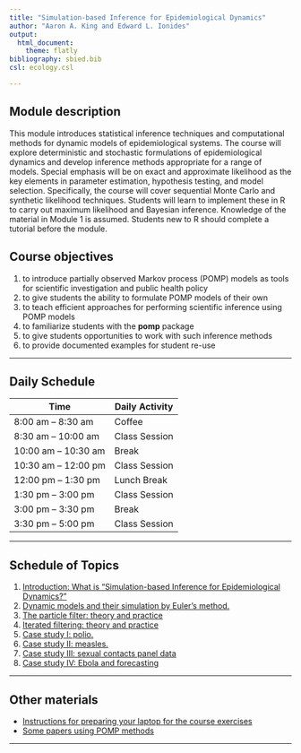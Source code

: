 ```yaml
---
title: "Simulation-based Inference for Epidemiological Dynamics"
author: "Aaron A. King and Edward L. Ionides"
output:
  html_document:
    theme: flatly
bibliography: sbied.bib
csl: ecology.csl

---
```


## Module description
This module introduces statistical inference techniques and computational methods for dynamic models of epidemiological systems. The course will explore deterministic and stochastic formulations of epidemiological dynamics and develop inference methods appropriate for a range of models. Special emphasis will be on exact and approximate likelihood as the key elements in parameter estimation, hypothesis testing, and model selection. Specifically, the course will cover sequential Monte Carlo and synthetic likelihood techniques. Students will learn to implement these in R to carry out maximum likelihood and Bayesian inference. Knowledge of the material in Module 1 is assumed. Students new to R should complete a tutorial before the module.

## Course objectives

1. to introduce partially observed Markov process (POMP) models as tools for scientific investigation and public health policy
1. to give students the ability to formulate POMP models of their own
1. to teach efficient approaches for performing scientific inference using POMP models
1. to familiarize students with the **pomp** package
1. to give students opportunities to work with such inference methods
1. to provide documented examples for student re-use

----------------------

## Daily Schedule

**Time** | **Daily Activity**
-----------|------------
8:00 am -- 8:30 am | Coffee
8:30 am -- 10:00 am | Class Session
10:00 am -- 10:30 am | Break
10:30 am -- 12:00 pm | Class Session
12:00 pm -- 1:30 pm | Lunch Break
1:30 pm -- 3:00 pm | Class Session
3:00 pm -- 3:30 pm | Break
3:30 pm -- 5:00 pm | Class Session

----------------------

## Schedule of Topics


1. [Introduction: What is "Simulation-based Inference for Epidemiological Dynamics?"](./intro/intro.html)
2. [Dynamic models and their simulation by Euler's method.](./stochsim/stochsim.html)
3. [The particle filter: theory and practice](./pfilter/pfilter.html)
1. [Iterated filtering: theory and practice](./mif/mif.html)
1. [Case study I: polio.](./polio/polio.html)
1. [Case study II: measles.](./measles/measles.html)
1. [Case study III: sexual contacts panel data](./contacts/contacts.html)
1. [Case study IV: Ebola and forecasting](./ebola/ebola.html)

 
----------------------

## Other materials

- [Instructions for preparing your laptop for the course exercises](./prep/preparation.html)
- [Some papers using POMP methods](./papers)
 
----------------------

